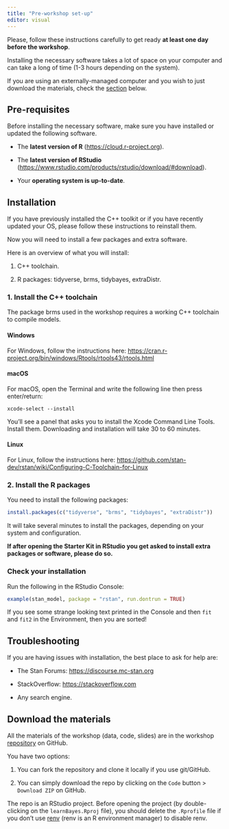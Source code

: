 ```yaml
---
title: "Pre-workshop set-up"
editor: visual
---
```


Please, follow these instructions carefully to get ready **at least one day before the workshop**.

::: callout-important
Installing the necessary software takes a lot of space on your computer and can take a long of time (1-3 hours depending on the system).

If you are using an externally-managed computer and you wish to just download the materials, check the [section](setup.qmd#download-the-materials) below.
:::

## Pre-requisites

Before installing the necessary software, make sure you have installed or updated the following software.

-   The **latest version of R** (<https://cloud.r-project.org>).

-   The **latest version of RStudio** (<https://www.rstudio.com/products/rstudio/download/#download>).

-   Your **operating system is up-to-date**.

## Installation

::: {.callout-important icon="false"}
If you have previously installed the C++ toolkit or if you have recently updated your OS, please follow these instructions to reinstall them.
:::

Now you will need to install a few packages and extra software.

Here is an overview of what you will install:

1.  C++ toolchain.

2.  R packages: tidyverse, brms, tidybayes, extraDistr.

### 1. Install the C++ toolchain

The package brms used in the workshop requires a working C++ toolchain to compile models.

#### Windows

For Windows, follow the instructions here: <https://cran.r-project.org/bin/windows/Rtools/rtools43/rtools.html>

#### macOS

For macOS, open the Terminal and write the following line then press enter/return:

```         
xcode-select --install
```

You'll see a panel that asks you to install the Xcode Command Line Tools. Install them. Downloading and installation will take 30 to 60 minutes.

#### Linux

For Linux, follow the instructions here: <https://github.com/stan-dev/rstan/wiki/Configuring-C-Toolchain-for-Linux>

### 2. Install the R packages

You need to install the following packages:

``` r
install.packages(c("tidyverse", "brms", "tidybayes", "extraDistr"))
```

It will take several minutes to install the packages, depending on your system and configuration.

**If after opening the Starter Kit in RStudio you get asked to install extra packages or software, please do so.**

### Check your installation

Run the following in the RStudio Console:

``` r
example(stan_model, package = "rstan", run.dontrun = TRUE)
```

If you see some strange looking text printed in the Console and then `fit` and `fit2` in the Environment, then you are sorted!

## Troubleshooting

If you are having issues with installation, the best place to ask for help are:

-   The Stan Forums: <https://discourse.mc-stan.org>

-   StackOverflow: <https://stackoverflow.com>

-   Any search engine.

## Download the materials

All the materials of the workshop (data, code, slides) are in the workshop [repository](https://github.com/stefanocoretta/learnBayes) on GitHub.

You have two options:

1. You can fork the repository and clone it locally if you use git/GitHub.

2. You can simply download the repo by clicking on the `Code` button > `Download ZIP` on GitHub.

The repo is an RStudio project. Before opening the project (by double-clicking on the `learnBayes.Rproj` file), you should delete the `.Rprofile` file if you don't use [renv](https://rstudio.github.io/renv/index.html) (renv is an R environment manager) to disable renv.
